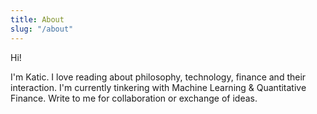 ```yaml
---
title: About
slug: "/about"
---
```


Hi!

I'm Katic. I love reading about philosophy, technology, finance and their interaction. I'm currently tinkering with Machine Learning & Quantitative Finance. Write to me for collaboration or exchange of ideas.


